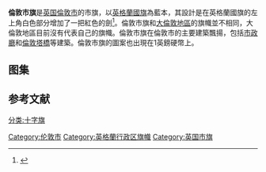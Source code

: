 {{expand|time=2016-02-24T13:16:23+00:00}}
{{Infobox flag
| Name       = 伦敦市旗
| Article    =
| Nickname   =
| Morenicks  =
| Image_size = 200px
| Image      = Flag of the City of London.svg
| Use        = 110110
| Symbol     = {{FIAV|normal}}
| Proportion = 3:5
| Adoption   =
| Design     = 以[[英格蘭國旗|英格蘭國旗]]為藍本，在市旗左上角缀有一把紅色的劍
| Type       = City
| Designer   =
}}

'''倫敦市旗'''是[[英国|英国]][[倫敦市|倫敦市]]的市旗，以[[英格蘭國旗|英格蘭國旗]]為藍本，其設計是在英格蘭國旗的左上角白色部分增加了一把紅色的劍<ref>{{Cite web |url=http://www.sacred-texts.com/lcr/fsca/fsca19.htm |title=存档副本 |accessdate=2016-03-26 |archive-date=2017-05-28 |archive-url=https://web.archive.org/web/20170528185311/http://www.sacred-texts.com/lcr/fsca/fsca19.htm |dead-url=no }}</ref>。倫敦市旗和[[大倫敦地區|大倫敦地區]]的旗幟並不相同，大倫敦地區目前沒有代表自己的旗幟。倫敦市旗在倫敦市的主要建築飄揚，包括[[市政廳_(倫敦市)|市政廳]]和[[倫敦塔橋|倫敦塔橋]]等建築。倫敦市旗的圖案也出現在1英鎊硬幣上。

== 图集 ==
{{Gallery
|width = 250
|height =
|lines = 1
|File:Coat of Arms of The City of London.svg|伦敦市徽
|File:Flag_of_the_City_of_London_banner.png|竖挂版本
|File:London, Tower Bridge - coat of arms and flags - geograph.org.uk - 560793.jpg|悬挂于伦敦塔桥的英国国旗和伦敦市旗
}}


== 参考文献 ==
{{Reflist}}

[[Category:伦敦市|Category:伦敦市]]
[[Category:英格蘭行政区旗幟|Category:英格蘭行政区旗幟]]
[[Category:英国市旗|Category:英国市旗]]
[[分类:十字旗|分类:十字旗]]
{{flag-stub}}